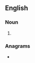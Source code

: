 ==English==

===Noun===
{{head|en|noun plural form}}

# {{plural of|freckle|lang=en}}

===Anagrams===
* {{anagrams|en|a=ceefklrs|fleckers}}